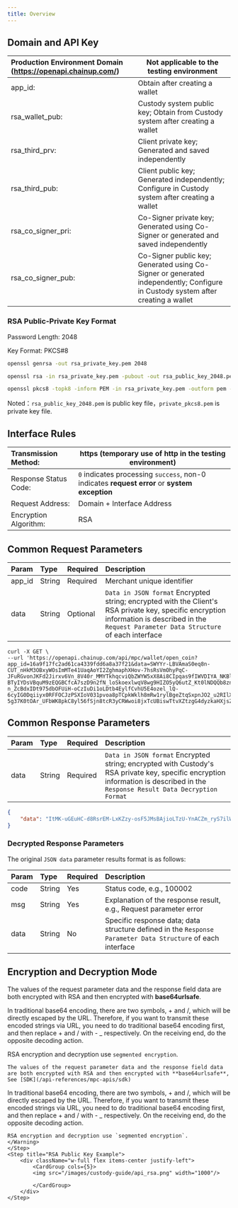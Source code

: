 ---
title: Overview
---

## Domain and API Key


| Production Environment Domain (https://openapi.chainup.com/) | Not applicable to the testing environment    |
| :------------------------------------------------------------------------ | ------------------------------------------------- |
| app_id:                                                                   | Obtain after creating a wallet                                  |
| rsa_wallet_pub:                                                           | Custody system public key; Obtain from Custody system after creating a wallet    |
| rsa_third_prv:                                                            | Client private key; Generated and saved independently                          |
| rsa_third_pub:                                                            | Client public key; Generated independently; Configure in Custody system after creating a wallet |
| rsa_co_signer_pri:                                                        | Co-Signer private key; Generated using Co-Signer or generated and saved independently    |
| rsa_co_signer_pub:                                                        | Co-Signer public key; Generated using Co-Signer or generated independently; Configure in Custody system after creating a wallet |


### RSA Public-Private Key Format

Password Length: 2048

Key Format: PKCS#8

```sh
openssl genrsa -out rsa_private_key.pem 2048

openssl rsa -in rsa_private_key.pem -pubout -out rsa_public_key_2048.pem

openssl pkcs8 -topk8 -inform PEM -in rsa_private_key.pem -outform pem -nocrypt -out private_pkcs8.pem
```

Noted：`rsa_public_key_2048.pem` is public key file，`private_pkcs8.pem` is private key file.

## Interface Rules

| Transmission Method: | https (temporary use of http in the testing environment)                           |
| :--------------------- | ------------------------------------------------------ |
| Response Status Code: | `0` indicates processing `success`, non-0 indicates **request error** or **system exception** |
| Request Address:     | Domain + Interface Address                                          |
| Encryption Algorithm: | RSA                                                   |


## Common Request Parameters

| Param  | Type   | Required | Description                                               |
| :----- | :----- | :------- | :-------------------------------------------------------- |
| app_id | String | Required | Merchant unique identifier                                |
| data   | String | Optional | `Data in JSON format` Encrypted string; encrypted with the Client's RSA private key, specific encryption information is described in the `Request Parameter Data Structure` of each interface |

```curl
curl -X GET \
--url 'https://openapi.chainup.com/api/mpc/wallet/open_coin?app_id=16a9f17fc2ad61ca4339fdd6a8a37f21&data=SWYYr-LBVAmaS0eq8n-CUT_nHkM3OBxyWOsImMTe41UaqAoYI2ZghmaphXHov-7hsRsVmOhyPqC-JFuRGvonJKFd2Jirxv6Vn_8V40r_MMYTkhqcviQbZWYW5xX8Ai8CIpqas9fIWVDIYA_NKBl0UCJpwGxscxLNpjq5Z8-BTyIYDsVBquM9zEQGBCfcA7szD9n2fN_loSkoexlwqV8wg9HIZO5yQ6utZ_Kt0lNDQQb8zn8BwfAvsEsbJlOINUAqhxh1vV_AJ4bXn2uYx8TaYcBht-n_ZcBdxIDt975dbOFUiH-oCzIuDi1oLDtb4EylfCvhU5E4ozel_lQ-6cyIG0Dqiiyx0RFFOCJzPSXIoV031pvoa8pTCpkWklh8mRw1rylBgeZtqSxpnJO2_u2RIlXq6Hs8Yly9CmhIXaSrUgPir0h6xVxlf4VC6PFVCkiiTlp0kZ_H_UbKm0nUis3v3U2sflWJ2C449waSrikhuxVrFAQ6PQmrFVCAE6MYXNrFXJQuam2HAIQNSGbFQjspw8b_bXyfyZMGZ3K2oBC4I_v3eETTdPe0pfSNJb-5g37K0tOAr_UFbWK8pkC8yl56fSjn8tcR3yCRWwoi8jxTcUBiswTtvXZtzgG4dyzkaHXjsZjSGiywXSqP76VZWlyOmAx6IDSViLcPLPISdU3ruCI'
```


## Common Response Parameters

| Param | Type   | Required | Description                                               |
| :---- | :----- | :------- | :-------------------------------------------------------- |
| data  | String | Required | `Data in JSON format` Encrypted string; encrypted with Custody's RSA private key, specific encryption information is described in the `Response Result Data Decryption Format` |

```json
{
    "data": "ItMK-uGEuHC-d8RsrEM-LxKZzy-osF5JMsBAjioLTzU-YnACZm_ryS7ilW8MMpjBWpxx_DYE5T5w9G8pAy-X-Fxb8mJafpdRLDLi0U2i2tjDGWgaVd0bmmb2-1meSuyS-ggdsN2R9rZtK6SSbBlTG32I4fMhL0WrppREfnRF7IdzRYVveA1j0ZYKHYGZbu_aT4lft9KxJqTJfFyxAvV96iQ-WcWNe4aygyTueSM_HbRrvaozakCytpJi2R8jnHDyV_Y7KiF6Ucd_kV9eqvqlwGHyxPUJIrvtOhXF3No7flrvrEnLLjSxpiHPVgJwkIqPzG8ICB4ilVpJnKmqxZsJJw"
}
```

### Decrypted Response Parameters

The original `JSON data` parameter results format is as follows:

| Param | Type   | Required | Description                                               |
| :---- | :----- | :------- | :-------------------------------------------------------- |
| code  | String | Yes      | Status code, e.g., 100002                                |
| msg   | String | Yes      | Explanation of the response result, e.g., Request parameter error |
| data  | String | No       | Specific response data; data structure defined in the `Response Parameter Data Structure` of each interface |


## Encryption and Decryption Mode

The values of the request parameter data and the response field data are both encrypted with RSA and then encrypted with **base64urlsafe**.

<Warning>
In traditional base64 encoding, there are two symbols, + and /, which will be directly escaped by the URL. Therefore, if you want to transmit these encoded strings via URL, you need to do traditional base64 encoding first, and then replace + and / with - _ respectively. On the receiving end, do the opposite decoding action.

RSA encryption and decryption use `segmented encryption`.
</Warning>

<Steps>
    <Step title="Warning">

    The values of the request parameter data and the response field data are both encrypted with RSA and then encrypted with **base64urlsafe**, See [SDK](/api-references/mpc-apis/sdk)

   <Warning>
    In traditional base64 encoding, there are two symbols, + and /, which will be directly escaped by the URL. Therefore, if you want to transmit these encoded strings via URL, you need to do traditional base64 encoding first, and then replace + and / with - _ respectively. On the receiving end, do the opposite decoding action.

    RSA encryption and decryption use `segmented encryption`.
    </Warning>
    </Step>
    <Step title="RSA Public Key Example">
        <div className="w-full flex items-center justify-left">
            <CardGroup cols={5}>
            <img src="/images/custody-guide/api_rsa.png" width="1000"/>
            
            </CardGroup>
        </div>
    </Step>
</Steps>